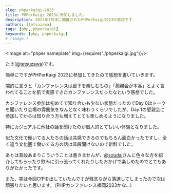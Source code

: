 ```yaml
---
slug: phperkaigi-2023
title: PHPerKaigi 2023に参加しました。
description: 2023年3月末に開催されたPHPerKaigi2023の感想です
authors: [tetsuzawa]
tags: [php, phperkaigi]
keywords: [php, phperkaigi]
# (image:)
---
```



<Image alt="phper nameplate" img={require("./phperkaigi.jpg")}/>


たき([@tetsuzawa](https://twitter.com/tetsuzawa))です。

簡単にですがPHPerKaigi 2023に参加してきたので感想を書いていきます。

<!--truncate-->

端的に言うと「カンファレンスは廊下を楽しむもの」「懇親会が本番」とよく言われてることを肌で実感できたカンファレンスだったなという感想でした。

カンファレンス参加は初めてで知り合いも少ない状態だったのでDay 0はトークを聞いたり会場の雰囲気をなんとなく味わうくらいでしたが、Day 1の懇親会に参加してからは知り合う方も増えてとても楽しめるようになりました。

特にカジュアルに他社の話を聞けたのが個人的とてもいい体験となりました。

似た文化で働いてる人たちの話は共感できるのでもちろん面白かったですし、全く違う文化圏で働いてる方の話は普段聞けないので新鮮でした。

あとは普段あまりこういうことは書きませんが、[@soudai](https://twitter.com/soudai1025)さんに色々な方を紹介してもらったり飲みに引っ張ってくれたりしたおかげで楽しめたのでとてもありがたかったです。

また、実は今回CfPを出していたんですが残念ながら落選してしまったので次は頑張りたいと思います。（PHPカンファレンス福岡2023かな...）